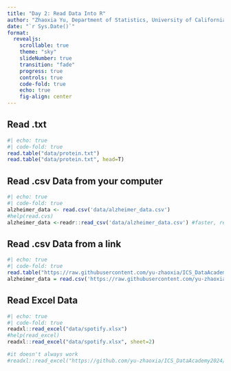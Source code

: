 ```yaml
---
title: "Day 2: Read Data Into R"
author: "Zhaoxia Yu, Department of Statistics, University of California, Irvine"
date: "`r Sys.Date()`"
format: 
  revealjs:
    scrollable: true
    theme: "sky"
    slideNumber: true
    transition: "fade"
    progress: true
    controls: true
    code-fold: true
    echo: true
    fig-align: center
---
```


## Read .txt
```r
#| echo: true
#| code-fold: true
read.table("data/protein.txt")
read.table("data/protein.txt", head=T)
```

## Read .csv Data from your computer
```r
#| echo: true
#| code-fold: true
alzheimer_data <- read.csv('data/alzheimer_data.csv')
#help(read.cvs)
alzheimer_data <-readr::read_csv('data/alzheimer_data.csv') #faster, read_csv is from the readr library
```

## Read .csv Data from a link
```r
#| echo: true
#| code-fold: true
read.table("https://raw.githubusercontent.com/yu-zhaoxia/ICS_DataAcademy2024/main/docs/data/Protein.txt", head=T)
alzheimer_data = read.csv('https://raw.githubusercontent.com/yu-zhaoxia/ICS_DataAcademy2024/main/docs/data/alzheimer_data.csv')
```

## Read Excel Data
```r
#| echo: true
#| code-fold: true
readxl::read_excel("data/spotify.xlsx")
#help(read_excel)
readxl::read_excel("data/spotify.xlsx", sheet=2)

#it doesn't always work
#readxl::read_excel("https://github.com/yu-zhaoxia/ICS_DataAcademy2024/raw/main/docs/data/spotify.xlsx")
```


